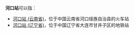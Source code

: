 '''河口站'''可以指：

*[[河口站_(云南省)|河口站 (云南省)]]，位于中国云南省河口瑶族自治县的火车站
*[[河口站_(辽宁省)|河口站 (辽宁省)]]，位于中国辽宁省大连市甘井子区的地铁站

{{Disambig|Cat=三字車站名消歧義}}